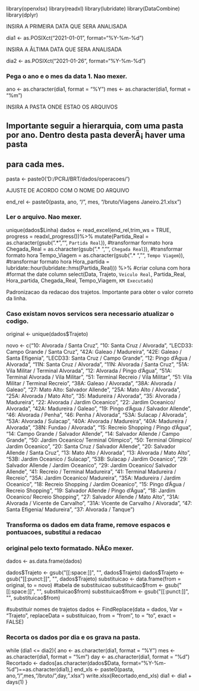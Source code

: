 library(openxlsx)
library(readxl)
library(lubridate)
library(DataCombine)
library(dplyr)

########### INSIRA A PRIMEIRA DATA QUE SERA ANALISADA

dia1 <- as.POSIXct("2021-01-01", format="%Y-%m-%d")

########### INSIRA A ÃLTIMA DATA QUE SERA ANALISADA

dia2 <- as.POSIXct("2021-01-26", format="%Y-%m-%d")



### Pega o ano e o mes da data 1. Nao mexer.

ano <- as.character(dia1, format = "%Y")
mes <- as.character(dia1, format = "%m")

########### INSIRA A PASTA ONDE ESTAO OS ARQUIVOS
## Importante seguir a hierarquia, com uma pasta por ano. Dentro desta pasta deverÃ¡ haver uma pasta
## para cada mes.

pasta <- paste0('D:/PCRJ/BRT/dados/operacoes/')

########### AJUSTE DE ACORDO COM O NOME DO ARQUIVO

end_rel <- paste0(pasta, ano, "/", mes, "/bruto/Viagens Janeiro.21.xlsx")


### Ler o arquivo. Nao mexer.
unique(dados$Linha)
dados <- read_excel(end_rel,trim_ws = TRUE, progress = readxl_progress())%>%
  mutate(Partida_Real = as.character(gsub(".* ","", `Partida Real`)), #transformar formato hora
         Chegada_Real = as.character(gsub(".* ","", `Chegada Real`)), #transformar formato hora
         Tempo_Viagem = as.character(gsub(".* ","", `Tempo Viagem`)), #transformar formato hora
         Hora_partida = lubridate::hour(lubridate::hms(Partida_Real))) %>% #criar coluna com hora
  #format the date column
  select(Data, Trajeto, `Veiculo Real`, Partida_Real, Hora_partida, Chegada_Real, Tempo_Viagem, `KM Executado`)

########### Padronizacao da redacao dos trajetos. Importante para obter o valor correto da linha.
### Caso existam novos servicos sera necessario atualizar o codigo.

original <- unique(dados$Trajeto)

novo <- c("10: Alvorada / Santa Cruz", "10: Santa Cruz / Alvorada", 
          "LECD33: Campo Grande / Santa Cruz", "42A: Galeao / Madureira", 
          "42E: Galeao / Santa Efigenia", "LECD33: Santa Cruz / Campo Grande", 
          "12: Pingo d'Água / Alvorada", "11N: Santa Cruz / Alvorada", 
          "11N: Alvorada / Santa Cruz", "51A: Vila Militar / Terminal Alvorada", 
          "12: Alvorada / Pingo d'Água", "51A:  Terminal Alvorada / Vila Militar", 
          "51: Terminal Recreio / Vila Militar", "51: Vila Militar / Terminal Recreio", 
          "38A: Galeao / Alvorada", "38A: Alvorada / Galeao", 
          "27: Mato Alto: Salvador Allende", "25A:  Mato Alto /  Alvorada", 
          "25A:  Alvorada / Mato Alto", "35: Madureira / Alvorada", 
          "35: Alvorada  /  Madureira", "22: Alvorada / Jardim Oceanico", 
          "22: Jardim Oceanico/ Alvorada", "42A: Madureira / Galeao", 
          "19: Pingo d'Água / Salvador Allende", "46: Alvorada / Penha", 
          "46: Penha / Alvorada", "53A: Sulacap / Alvorada", 
          "53A: Alvorada / Sulacap", "40A: Alvorada / Madureira", 
          "40A: Madureira / Alvorada", "38N: Fundao / Alvorada", 
          "15: Recreio Shopping / Pingo d'Água", "14: Campo Grande / Salvador Allende", 
          "14: Salvador Allende / Campo Grande", "50: Jardim Oceanico/ Terminal Olimpico", 
          "50: Terminal Olimpico/ Jardim Oceanico", "20: Santa Cruz / Salvador Allende", 
          "20: Salvador Allende / Santa Cruz", "13: Mato Alto / Alvorada", 
          "13: Alvorada /  Mato Alto", "53B: Jardim Oceanico / Sulacap", 
          "53B: Sulacap / Jardim Oceanico", "29: Salvador Allende /  Jardim Oceanico", 
          "29:  Jardim Oceanico/ Salvador Allende", "41: Recreio / Terminal Madureira", 
          "41: Terminal Madureira / Recreio", "35A:  Jardim Oceanico/ Madureira", 
          "35A: Madureira / Jardim Oceanico", "18: Recreio Shopping / Jardim Oceanico", 
          "15: Pingo d'Água / Recreio Shopping", "19: Salvador Allende / Pingo d'Água", 
          "18: Jardim Oceanico/ Recreio Shopping", "27: Salvador Allende / Mato Alto", 
          "31A: Alvorada / Vicente de Carvalho", "31A: Vicente de Carvalho / Alvorada", 
          "47:  Santa Efigenia/ Madureira", "37: Alvorada / Tanque")


### Transforma os dados em data frame, remove espacos e pontuacoes, substitui a redacao
### original pelo texto formatado. NÃ£o mexer.
dados <- as.data.frame(dados)

dados$Trajeto <- gsub("[[:space:]]", "", dados$Trajeto)
dados$Trajeto <- gsub("[[:punct:]]", "", dados$Trajeto)
substituicao <- data.frame(from = original, to = novo) #tabela de substituicao
substituicao$from <- gsub("[[:space:]]", "", substituicao$from)
substituicao$from <- gsub("[[:punct:]]", "", substituicao$from)

#substituir nomes de trajetos
dados <- FindReplace(data = dados, Var = "Trajeto", replaceData = substituicao,
                       from = "from", to = "to", exact = FALSE)

### Recorta os dados por dia e os grava na pasta.

while (dia1 <= dia2){
  ano <- as.character(dia1, format = "%Y")
  mes <- as.character(dia1, format = "%m")
  day <- as.character(dia1, format = "%d")
  Recortado <- dados[as.character(dados$Data, format="%Y-%m-%d")==as.character(dia1),]
  end_xls <- paste0(pasta, ano,"/",mes,"/bruto/",day,".xlsx")
  write.xlsx(Recortado,end_xls) 
  dia1 <- dia1 + days(1)
}
